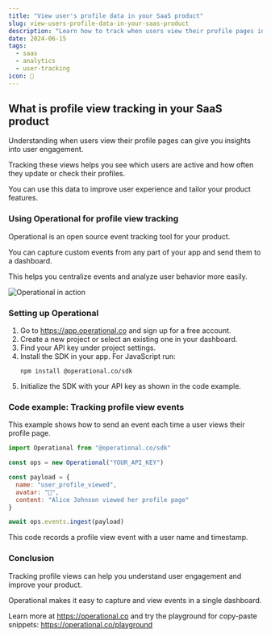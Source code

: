 ```yaml
---
title: "View user's profile data in your SaaS product"
slug: view-users-profile-data-in-your-saas-product
description: "Learn how to track when users view their profile pages in your SaaS. Inspect profile view events with Operational."
date: 2024-06-15
tags:
  - saas
  - analytics
  - user-tracking
icon: 👤
---
```


## What is profile view tracking in your SaaS product

Understanding when users view their profile pages can give you insights into user engagement.

Tracking these views helps you see which users are active and how often they update or check their profiles.

You can use this data to improve user experience and tailor your product features.

### Using Operational for profile view tracking

Operational is an open source event tracking tool for your product.

You can capture custom events from any part of your app and send them to a dashboard.

This helps you centralize events and analyze user behavior more easily.

![Operational in action](https://operational.co/images/misc/ops-usage.jpg)

### Setting up Operational

1. Go to https://app.operational.co and sign up for a free account.
2. Create a new project or select an existing one in your dashboard.
3. Find your API key under project settings.
4. Install the SDK in your app. For JavaScript run:
   ```
   npm install @operational.co/sdk
   ```
5. Initialize the SDK with your API key as shown in the code example.

### Code example: Tracking profile view events

This example shows how to send an event each time a user views their profile page.

```javascript
import Operational from "@operational.co/sdk"

const ops = new Operational("YOUR_API_KEY")

const payload = {
  name: "user_profile_viewed",
  avatar: "👤",
  content: "Alice Johnson viewed her profile page"
}

await ops.events.ingest(payload)
```

This code records a profile view event with a user name and timestamp.

### Conclusion

Tracking profile views can help you understand user engagement and improve your product.

Operational makes it easy to capture and view events in a single dashboard.

Learn more at https://operational.co and try the playground for copy-paste snippets: https://operational.co/playground